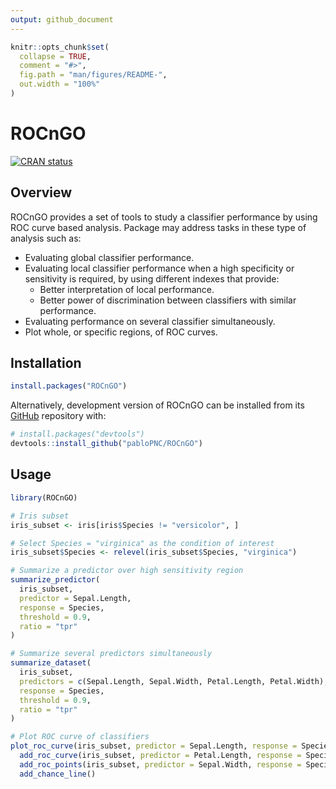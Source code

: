 ```yaml
---
output: github_document
---
```


<!-- README.md is generated from README.Rmd. Please edit that file -->

```r
knitr::opts_chunk$set(
  collapse = TRUE,
  comment = "#>",
  fig.path = "man/figures/README-",
  out.width = "100%"
)
```

# ROCnGO

<!-- badges: start -->
[![CRAN status](https://www.r-pkg.org/badges/version/ROCnGO)](https://CRAN.R-project.org/package=ROCnGO)
<!-- badges: end -->

## Overview

ROCnGO provides a set of tools to study a classifier performance by using ROC curve based analysis. Package may address tasks in these type of analysis such as:

* Evaluating global classifier performance.
* Evaluating local classifier performance when a high specificity or sensitivity is required, by using different indexes that provide: 
  * Better interpretation of local performance.
  * Better power of discrimination between classifiers with similar performance.
* Evaluating performance on several classifier simultaneously.
* Plot whole, or specific regions, of ROC curves.

## Installation

``` r
install.packages("ROCnGO")
```

Alternatively, development version of ROCnGO can be installed from its [GitHub](https://github.com/pabloPNC/ROCnGO) repository with:

``` r
# install.packages("devtools")
devtools::install_github("pabloPNC/ROCnGO")
```

## Usage

```r
library(ROCnGO)

# Iris subset
iris_subset <- iris[iris$Species != "versicolor", ]

# Select Species = "virginica" as the condition of interest
iris_subset$Species <- relevel(iris_subset$Species, "virginica")

# Summarize a predictor over high sensitivity region
summarize_predictor(
  iris_subset,
  predictor = Sepal.Length,
  response = Species,
  threshold = 0.9,
  ratio = "tpr"
)

# Summarize several predictors simultaneously
summarize_dataset(
  iris_subset,
  predictors = c(Sepal.Length, Sepal.Width, Petal.Length, Petal.Width),
  response = Species,
  threshold = 0.9,
  ratio = "tpr"
)

# Plot ROC curve of classifiers
plot_roc_curve(iris_subset, predictor = Sepal.Length, response = Species) +
  add_roc_curve(iris_subset, predictor = Petal.Length, response = Species) +
  add_roc_points(iris_subset, predictor = Sepal.Width, response = Species) +
  add_chance_line()
```


